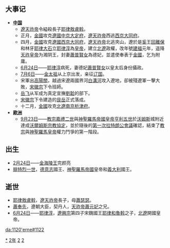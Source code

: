 {{yearTOC|1122|辽'''[[保大_(辽朝)|保大]]二年'''；北宋'''[[宣和_(北宋)|宣和]]四年'''；西夏'''[[元德_(西夏)|元德]]四年'''；金'''[[天辅_(金朝)|天辅]]六年'''；北辽'''[[建福_(北遼)|建福]]元年'''，'''[[德興_(年號)|德兴]]元年'''；大理'''[[嘉永_(大理)|嘉永]]元年'''；越南'''[[天符睿武|天符睿武]]三年'''；日本'''[[保安_(日本)|保安]]三年'''}}

== 大事记 ==
*'''[[中国|中国]]'''
**[[遼天祚帝|遼天祚帝]]令縊殺長子[[耶律敖盧斡|耶律敖盧斡]]。
**正月，[[金國|金國]]攻克[[遼國|遼國]][[中京大定府|中京大定府]]，[[遼天祚帝|遼天祚帝]]西逃[[西京大同府|西京大同府]]。
**四月，[[金國|金國]]攻克[[遼國|遼國]][[西京大同府|西京大同府]]，[[遼天祚帝|遼天祚帝]]北逃夾山，遼於是[[奚族|奚]]王[[回離保|回離保]]和林牙[[耶律大石|耶律大石]]立[[耶律淳|耶律淳]]為[[皇帝|皇帝]]，建立[[北遼|北遼]]政權，改年號[[建福_(北遼)|建福]]元年，遥降[[辽天祚帝|天祚皇帝]]为湘阴王，封妻[[蕭普賢女|蕭普賢女]]為德妃，並遣使奉表于[[金朝|金國]]，乞为附庸。
**[[6月24日|6月24日]]——[[耶律淳|耶律淳]]病死，妻德妃[[蕭普賢女|蕭普賢女]]以皇太后身份攝政。
**[[7月6日|7月6日]]——[[完颜阿骨打|金太祖]]从上京出发，亲征[[辽朝|辽国]]。
**宋軍出[[高陽關|高陽關]]，越過宋遼兩國界河[[白溝河|白溝河]]攻入遼地，卻被殘遼軍一擊大敗，[[宋徽宗|宋徽宗]]下令班師。
**[[岳飞|岳飞]]从军成为真定宣撫[[劉韐|劉韐]]的部下。
**[[宋徽宗|宋徽宗]]下令建造的[[艮岳|艮岳]]正式落成。
**十二月，[[金國|金國]]攻克[[北遼|北遼]][[南京析津府|南京析津府]]。
*'''[[歐洲|歐洲]]'''
**[[9月23日|9月23日]]——[[教宗|教宗]][[嘉禮二世|嘉禮二世]]與[[神聖羅馬帝國皇帝|神聖羅馬帝國皇帝]][[亨利五世_(神聖羅馬帝國)|亨利五世]]於[[沃姆斯|沃姆斯]]城附近達成[[沃爾姆斯宗教協定|沃爾姆斯宗教協定]]，並於隨後的[[第一次拉特朗公會議|第一次拉特朗公會議]]確認，結束了[[教宗|教宗]]與[[神聖羅馬皇帝|神聖羅馬皇帝]]權力鬥爭的第一階段。

== 出生 ==
*[[2月24日|2月24日]]——[[金海陵王|金海陵王]]完颜亮
*[[腓特烈一世_(神圣罗马帝国)|腓特烈一世]]，[[德意志|德意志]]國王、[[神圣罗马帝国|神聖羅馬帝國]]皇帝和[[意大利|義大利]]國王。

== 逝世 ==
{{Wikisource year mention}}
*[[耶律敖盧斡|耶律敖盧斡]]，[[遼天祚帝|遼天祚帝]]長子，母[[蕭瑟瑟|蕭瑟瑟]]。
*[[蕭奉先|蕭奉先]]，遼朝大臣，契丹人，[[天祚帝|天祚帝]][[蕭元妃|蕭元妃]]之兄。
*[[6月24日|6月24日]]——[[耶律淳|耶律淳]]，[[遼興宗|遼興宗]]第四子宋魏國王[[耶律和魯斡|耶律和魯斡]]之子，[[北遼|北遼]]開國皇帝。

[[Category:1122年|*]]
[[Category:1120年代|2年]]
[[Category:12世纪各年|2]]
[[Category:2千紀的寅年|2]]

[[da:1120'erne#1122|da:1120'erne#1122]]